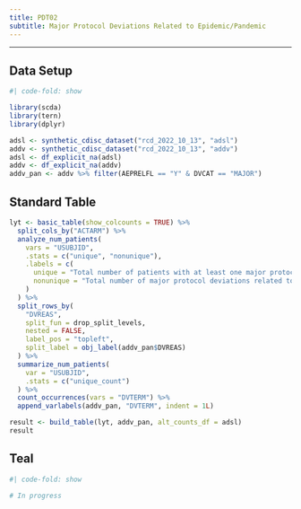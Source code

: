 ```yaml
---
title: PDT02
subtitle: Major Protocol Deviations Related to Epidemic/Pandemic
---
```


------------------------------------------------------------------------

::: panel-tabset
## Data Setup

```r
#| code-fold: show

library(scda)
library(tern)
library(dplyr)

adsl <- synthetic_cdisc_dataset("rcd_2022_10_13", "adsl")
addv <- synthetic_cdisc_dataset("rcd_2022_10_13", "addv")
adsl <- df_explicit_na(adsl)
addv <- df_explicit_na(addv)
addv_pan <- addv %>% filter(AEPRELFL == "Y" & DVCAT == "MAJOR")
```

## Standard Table

```r
lyt <- basic_table(show_colcounts = TRUE) %>%
  split_cols_by("ACTARM") %>%
  analyze_num_patients(
    vars = "USUBJID",
    .stats = c("unique", "nonunique"),
    .labels = c(
      unique = "Total number of patients with at least one major protocol deviation related to epidemic/pandemic",
      nonunique = "Total number of major protocol deviations related to epidemic/pandemic"
    )
  ) %>%
  split_rows_by(
    "DVREAS",
    split_fun = drop_split_levels,
    nested = FALSE,
    label_pos = "topleft",
    split_label = obj_label(addv_pan$DVREAS)
  ) %>%
  summarize_num_patients(
    var = "USUBJID",
    .stats = c("unique_count")
  ) %>%
  count_occurrences(vars = "DVTERM") %>%
  append_varlabels(addv_pan, "DVTERM", indent = 1L)

result <- build_table(lyt, addv_pan, alt_counts_df = adsl)
result
```

## Teal

```r
#| code-fold: show

# In progress
```
:::
